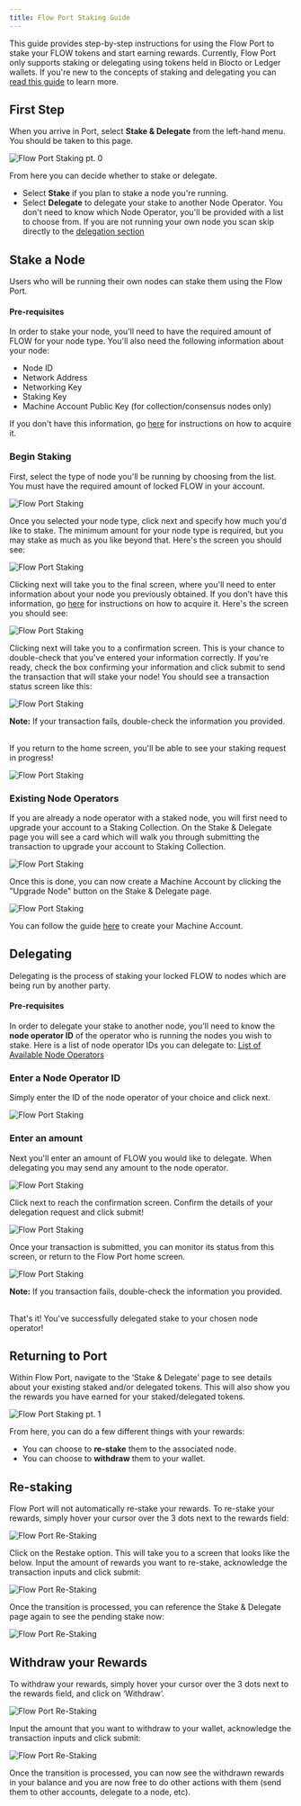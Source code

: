```yaml
---
title: Flow Port Staking Guide
---
```


This guide provides step-by-step instructions for using the Flow Port to stake your FLOW tokens and start earning rewards.
Currently, Flow Port only supports staking or delegating using tokens held in Blocto or Ledger wallets.
If you're new to the concepts of staking and delegating you can [read this guide](/staking) to learn more.

## First Step

When you arrive in Port, select **Stake & Delegate** from the left-hand menu. You should be taken to this page.

![Flow Port Staking pt. 0](port-stake-0-00.png)

From here you can decide whether to stake or delegate.

- Select **Stake** if you plan to stake a node you're running.
- Select **Delegate** to delegate your stake to another Node Operator. You don't need to know which Node Operator, you'll be provided with a list to choose from. If you are not running your own node you scan skip directly to the [delegation section](#delegating)

## Stake a Node

Users who will be running their own nodes can stake them using the Flow Port.

#### Pre-requisites

In order to stake your node, you'll need to have the required amount of FLOW for your node type.
You'll also need the following information about your node:

- Node ID
- Network Address
- Networking Key
- Staking Key
- Machine Account Public Key (for collection/consensus nodes only)

If you don't have this information, go [here](https://docs.onflow.org/concepts/node-operation/quickstart/#step-1---run-genesis-bootstrap) for instructions on how to acquire it.

### Begin Staking

First, select the type of node you'll be running by choosing from the list. You must have the required amount of locked FLOW in your account.

![Flow Port Staking](port-stake-0-02.png)

Once you selected your node type, click next and specify how much you'd like to stake. The minimum amount for your node type is required,
but you may stake as much as you like beyond that. Here's the screen you should see:

![Flow Port Staking](port-stake-0-03.png)

Clicking next will take you to the final screen, where you'll need to enter information about your node you previously obtained.
If you don't have this information, go [here](https://docs.onflow.org/concepts/node-operation/quickstart/#step-1---run-genesis-bootstrap) for instructions on how to acquire it.
Here's the screen you should see:

![Flow Port Staking](port-stake-0-04.png)

Clicking next will take you to a confirmation screen. This is your chance to double-check that you've entered your information correctly. If you're ready, check the
box confirming your information and click submit to send the transaction that will stake your node! You should see a transaction status screen like this:

![Flow Port Staking](port-stake-0-05.png)

**Note:** If your transaction fails, double-check the information you provided. <br/> <br/>

If you return to the home screen, you'll be able to see your staking request in progress!

![Flow Port Staking](port-stake-4.png)

### Existing Node Operators

If you are already a node operator with a staked node, you will first need to upgrade your account to a Staking Collection. On the Stake & Delegate page you will see a card which will walk you through submitting the transaction to upgrade your account to Staking Collection.

![Flow Port Staking](staking-collection.png)

Once this is done, you can now create a Machine Account by clicking the "Upgrade Node" button on the Stake & Delegate page.

![Flow Port Staking](machine-account.png)

You can follow the guide [here](/node-operation/machine-existing-operator) to create your Machine Account.

## Delegating

Delegating is the process of staking your locked FLOW to nodes which are being run by another party.

#### Pre-requisites

In order to delegate your stake to another node, you'll need to know the **node operator ID** of the operator who is running the nodes you wish to stake.
Here is a list of node operator IDs you can delegate to: [List of Available Node Operators](https://github.com/onflow/flow/blob/master/nodeoperators/NodeOperatorList.md)

### Enter a Node Operator ID

Simply enter the ID of the node operator of your choice and click next.

![Flow Port Staking](port-delegate-1.png)

### Enter an amount

Next you'll enter an amount of FLOW you would like to delegate. When delegating you may send any amount to the node operator.

![Flow Port Staking](port-delegate-2.png)

Click next to reach the confirmation screen. Confirm the details of your delegation request and click submit!

![Flow Port Staking](port-delegate-3.png)

Once your transaction is submitted, you can monitor its status from this screen, or return to the Flow Port home screen.

![Flow Port Staking](port-delegate-4.png)

**Note:** If you transaction fails, double-check the information you provided. <br/> <br/>

That's it! You've successfully delegated stake to your chosen node operator!

## Returning to Port

Within Flow Port, navigate to the ‘Stake & Delegate’ page to see details about your existing staked and/or delegated tokens.
This will also show you the rewards you have earned for your staked/delegated tokens.

![Flow Port Staking pt. 1](port-stake-1.png)

From here, you can do a few different things with your rewards:

- You can choose to **re-stake** them to the associated node.
- You can choose to **withdraw** them to your wallet.

## Re-staking

Flow Port will not automatically re-stake your rewards.
To re-stake your rewards, simply hover your cursor over the 3 dots next to the rewards field:

![Flow Port Re-Staking](port-stake-2.png)

Click on the Restake option. This will take you to a screen that looks like the below. Input the amount of rewards you want to re-stake, acknowledge the transaction inputs and click submit:

![Flow Port Re-Staking](port-stake-3.png)

Once the transition is processed, you can reference the Stake & Delegate page again to see the pending stake now:

![Flow Port Re-Staking](port-stake-4.png)

## Withdraw your Rewards

To withdraw your rewards, simply hover your cursor over the 3 dots next to the rewards field, and click on ‘Withdraw’.

![Flow Port Re-Staking](port-stake-5.png)

Input the amount that you want to withdraw to your wallet, acknowledge the transaction inputs and click submit:

![Flow Port Re-Staking](port-stake-6.png)

Once the transition is processed, you can now see the withdrawn rewards in your balance and you are now free to do other actions with them (send them to other accounts, delegate to a node, etc).
